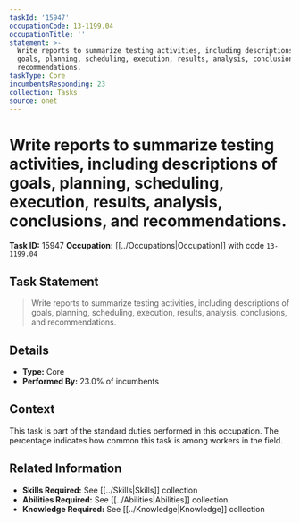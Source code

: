 ```yaml
---
taskId: '15947'
occupationCode: 13-1199.04
occupationTitle: ''
statement: >-
  Write reports to summarize testing activities, including descriptions of
  goals, planning, scheduling, execution, results, analysis, conclusions, and
  recommendations.
taskType: Core
incumbentsResponding: 23
collection: Tasks
source: onet
---
```

# Write reports to summarize testing activities, including descriptions of goals, planning, scheduling, execution, results, analysis, conclusions, and recommendations.

**Task ID:** 15947
**Occupation:** [[../Occupations|Occupation]] with code `13-1199.04`

## Task Statement

> Write reports to summarize testing activities, including descriptions of goals, planning, scheduling, execution, results, analysis, conclusions, and recommendations.

## Details

- **Type:** Core
- **Performed By:** 23.0% of incumbents

## Context

This task is part of the standard duties performed in this occupation. The percentage indicates how common this task is among workers in the field.

## Related Information

- **Skills Required:** See [[../Skills|Skills]] collection
- **Abilities Required:** See [[../Abilities|Abilities]] collection
- **Knowledge Required:** See [[../Knowledge|Knowledge]] collection
